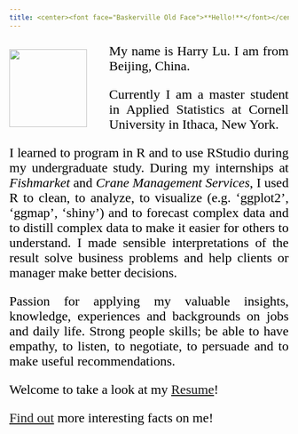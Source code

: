 ```yaml
---
title: <center><font face="Baskerville Old Face">**Hello!**</font></center>
---
```

<style>
img {
  width: 140px;
  float: left;
  margin-top: 10px;
  margin-right: 40px;
  margin-bottom: 10px;
}
p {
  font-family: Times New Roman;
  color: black;
  font-size: 24px;
  text-align: justify;
}
</style>

![](Business_Photo_Small.png)

My name is Harry Lu. I am from Beijing, China.

Currently I am a master student in Applied Statistics at Cornell University in Ithaca, New York.

I learned to program in R and to use RStudio during my undergraduate study. During my internships at *Fishmarket* and *Crane Management Services*, I used R to clean, to analyze, to visualize (e.g. 'ggplot2', 'ggmap', 'shiny') and to forecast complex data and to distill complex data to make it easier for others to understand. I made sensible interpretations of the result solve business problems and help clients or manager make better decisions.

Passion for applying my valuable insights, knowledge, experiences and backgrounds on jobs and daily life. Strong people skills; be able to have empathy, to listen, to negotiate, to persuade and to make useful recommendations.

Welcome to take a look at my [Resume](Resume.html)!

[Find out](About.html) more interesting facts on me!

<script type="text/javascript">
var caution=false
function setCookie(name,value,expires,path,domain,secure) 
{
 var curCookie=name+"="+escape(value) +
 ((expires)?";expires="+expires.toGMTString() : "") +
 ((path)?"; path=" + path : "") +
 ((domain)? "; domain=" + domain : "") +
 ((secure)?";secure" : "")
 if(!caution||(name + "=" + escape(value)).length <= 4000)
 {
 document.cookie = curCookie
 }
 else if(confirm("Cookie exceeds 4KB and will be cut!"))
 {
 document.cookie = curCookie
 }
}
function getCookie(name) 
{
 var prefix = name + "="
 var cookieStartIndex = document.cookie.indexOf(prefix)
 if (cookieStartIndex == -1)
 {
 return null
 }    
 var cookieEndIndex=document.cookie.indexOf(";",cookieStartIndex+prefix.length)
 if(cookieEndIndex == -1)
 {
 cookieEndIndex = document.cookie.length
 }
 return unescape(document.cookie.substring(cookieStartIndex+prefix.length,cookieEndIndex))
}
function deleteCookie(name, path, domain) 
{
 if(getCookie(name)) 
 {
 document.cookie = name + "=" + 
 ((path) ? "; path=" + path : "") +
 ((domain) ? "; domain=" + domain : "") +
 "; expires=Thu, 01-Jan-70 00:00:01 GMT"
 }
}
function fixDate(date) 
{
 var base=new Date(0)
 var skew=base.getTime()
 if(skew>0)
 {
 date.setTime(date.getTime()-skew)
 }    
}
var now=new Date()
fixDate(now)
now.setTime(now.getTime()+365 * 24 * 60 * 60 * 1000)
var visits = getCookie("counter")
if(!visits)
{
 visits=1;
}  
else
{
 visits=parseInt(visits)+1;
}  
setCookie("counter", visits, now)
document.write("Number of Visit: " + visits)
</script>